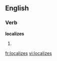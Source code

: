 
==English==

===Verb===
'''localizes'''

# {{third-person singular of|[[localize]]}}

[[fr:localizes]]
[[vi:localizes]]